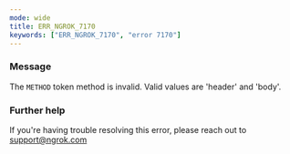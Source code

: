 ```yaml
---
mode: wide
title: ERR_NGROK_7170
keywords: ["ERR_NGROK_7170", "error 7170"]
---
```


### Message

The `METHOD` token method is invalid. Valid values are 'header' and 'body'.

### Further help

If you're having trouble resolving this error, please reach out to [support@ngrok.com](mailto:support@ngrok.com?subject=Help%20with%20ERR_NGROK_7170)
